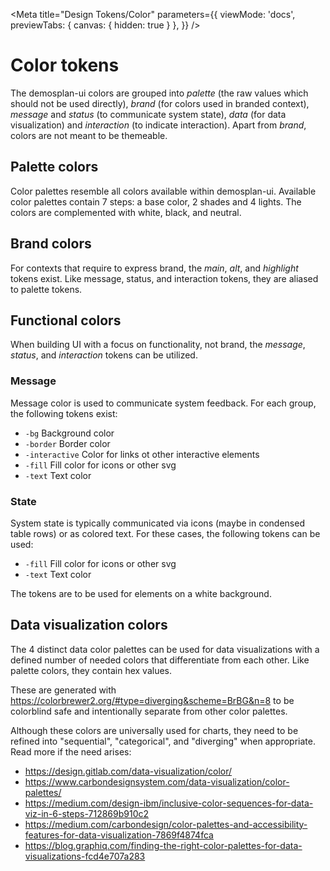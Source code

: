 
<Meta
title="Design Tokens/Color"
parameters={{
    viewMode: 'docs',
        previewTabs: {
        canvas: {
            hidden: true
        }
    },
}} />

<!-- @TODO integrate https://github.com/UX-and-I/storybook-design-token -->

# Color tokens

The demosplan-ui colors are grouped into *palette* (the raw values which should not be used directly), *brand* (for
colors used in branded context), *message* and *status* (to communicate system state), *data* (for data visualization)
and *interaction* (to indicate interaction). Apart from *brand*, colors are not meant to be themeable.

## Palette colors

Color palettes resemble all colors available within demosplan-ui. Available color palettes contain 7 steps:
a base color, 2 shades and 4 lights. The colors are complemented with white, black, and neutral.

## Brand colors

For contexts that require to express brand, the *main*, *alt*, and *highlight* tokens exist. Like message, status,
and interaction tokens, they are aliased to palette tokens.

## Functional colors

When building UI with a focus on functionality, not brand, the *message*, *status*, and *interaction* tokens can be utilized.

### Message

Message color is used to communicate system feedback. For each group, the following tokens exist:

- `-bg` Background color
- `-border` Border color
- `-interactive` Color for links ot other interactive elements
- `-fill` Fill color for icons or other svg
- `-text` Text color

### State

System state is typically communicated via icons (maybe in condensed table rows) or as colored text. For these cases,
the following tokens can be used:

- `-fill` Fill color for icons or other svg
- `-text` Text color

The tokens are to be used for elements on a white background.

## Data visualization colors

The 4 distinct data color palettes can be used for data visualizations with a defined number of needed colors
that differentiate from each other. Like palette colors, they contain hex values.

These are generated with https://colorbrewer2.org/#type=diverging&scheme=BrBG&n=8 to be colorblind safe
and intentionally separate from other color palettes.

Although these colors are universally used for charts, they need to be refined into "sequential", "categorical",
and "diverging" when appropriate. Read more if the need arises:

- https://design.gitlab.com/data-visualization/color/
- https://www.carbondesignsystem.com/data-visualization/color-palettes/
- https://medium.com/design-ibm/inclusive-color-sequences-for-data-viz-in-6-steps-712869b910c2
- https://medium.com/carbondesign/color-palettes-and-accessibility-features-for-data-visualization-7869f4874fca
- https://blog.graphiq.com/finding-the-right-color-palettes-for-data-visualizations-fcd4e707a283
